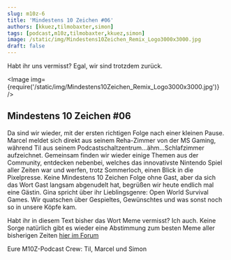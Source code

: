 ```yaml
---
slug: m10z-6
title: 'Mindestens 10 Zeichen #06'
authors: [kkuez,tilmobaxter,simon]
tags: [podcast,m10z,tilmobaxter,kkuez,simon]
image: /static/img/Mindestens10Zeichen_Remix_Logo3000x3000.jpg
draft: false
---
```



Habt ihr uns vermisst? Egal, wir sind trotzdem zurück.

<Image img={require('/static/img/Mindestens10Zeichen_Remix_Logo3000x3000.jpg')} />

<!--truncate-->

## Mindestens 10 Zeichen #06

Da sind wir wieder, mit der ersten richtigen Folge nach einer kleinen Pause.
Marcel meldet sich direkt aus seinem Reha-Zimmer von der MS Gaming, während Til aus seinem Podcastschaltzentrum…ähm…Schlafzimmer aufzeichnet.
Gemeinsam finden wir wieder einige Themen aus der Community, entdecken nebenbei, welches das innovativste Nintendo Spiel aller Zeiten war und werfen, trotz Sommerloch, einen Blick in die Pixelpresse.
Keine Mindestens 10 Zeichen Folge ohne Gast, aber da sich das Wort Gast langsam abgenudelt hat, begrüßen wir heute endlich mal eine Gästin.
Gina spricht über ihr Lieblingsgenre: Open World Survival Games.
Wir quatschen über Gespieltes, Gewünschtes und was sonst noch so in unsere Köpfe kam.

Habt ihr in diesem Text bisher das Wort Meme vermisst? Ich auch. Keine Sorge natürlich gibt es wieder eine Abstimmung zum besten Meme aller bisherigen Zeiten [hier im Forum](https://community.wasted.de/c/m10z/)

Eure M10Z-Podcast Crew:
Til, Marcel und Simon



<ReactPlayer
    width="100%"
    height="50px"
    controls
    url='https://m10z.picnotes.de/M10Z/M10Z_006.mp3'
/>
